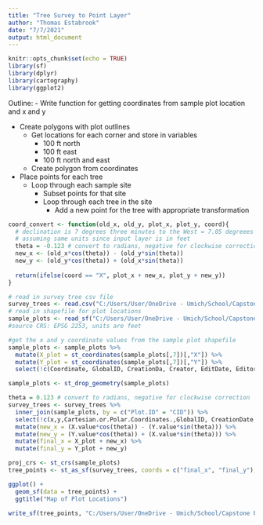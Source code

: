 ```yaml
---
title: "Tree Survey to Point Layer"
author: "Thomas Estabrook"
date: "7/7/2021"
output: html_document
---
```


```r
knitr::opts_chunk$set(echo = TRUE)
library(sf)
library(dplyr)
library(cartography)
library(ggplot2)
```

Outline:
- Write function for getting coordinates from sample plot location and x and y

- Create polygons with plot outlines
  - Get locations for each corner and store in variables
    - 100 ft north
    - 100 ft east
    - 100 ft north and east
  - Create polygon from coordinates
  
- Place points for each tree
  - Loop through each sample site
    - Subset points for that site
    - Loop through each tree in the site
      - Add a new point for the tree with appropriate transformation
      
      
```r
coord_convert <- function(old_x, old_y, plot_x, plot_y, coord){
  # declination is 7 degrees three minutes to the West = 7.05 degreees
  # assuming same units since input layer is in feet
  theta = -0.123 # convert to radians, negative for clockwise correction
  new_x <- (old_x*cos(theta)) - (old_y*sin(theta))
  new_y <- (old_y*cos(theta)) + (old_x*sin(theta))
  
  return(ifelse(coord == "X", plot_x + new_x, plot_y + new_y))
}
```


```r
# read in survey tree csv file
survey_trees <- read.csv("C:/Users/User/OneDrive - Umich/School/Capstone Project/Data/July_27_Tree_Survey/survey_0.csv")
# read in shapefile for plot locations
sample_plots <- read_sf("C:/Users/User/OneDrive - Umich/School/Capstone Project/Data/Sample_Plots_shapefile/SamplePlots.shp")
#source CRS: EPSG 2253, units are feet
```

```r
#get the x and y coordinate values from the sample plot shapefile
sample_plots <- sample_plots %>%
  mutate(X_plot = st_coordinates(sample_plots[,7])[,"X"]) %>%
  mutate(Y_plot = st_coordinates(sample_plots[,7])[,"Y"]) %>%
  select(!c(Coordinate, GlobalID, CreationDa, Creator, EditDate, Editor, H_precisio, X, Y))

sample_plots <- st_drop_geometry(sample_plots)
```

```r
theta = 0.123 # convert to radians, negative for clockwise correction
survey_trees <- survey_trees %>%
  inner_join(sample_plots, by = c("Plot.ID" = "CID")) %>%
  select(!c(x,y,Cartesian.or.Polar.Coordinates.,GlobalID, CreationDate, Creator, EditDate, Editor,Surveyor,Notes.x,Notes.y)) %>%
  mutate(new_x = (X.value*cos(theta)) - (Y.value*sin(theta))) %>%
  mutate(new_y = (Y.value*cos(theta)) + (X.value*sin(theta))) %>%
  mutate(final_x = X_plot + new_x) %>%
  mutate(final_y = Y_plot + new_y)

```


```r
proj_crs <- st_crs(sample_plots)
tree_points <- st_as_sf(survey_trees, coords = c("final_x", "final_y"), crs=proj_crs)
```

```r
ggplot() +
  geom_sf(data = tree_points) +
  ggtitle("Map of Plot Locations")
```

```r
write_sf(tree_points, "C:/Users/User/OneDrive - Umich/School/Capstone Project/Data/tree_points_test.shp")
```









